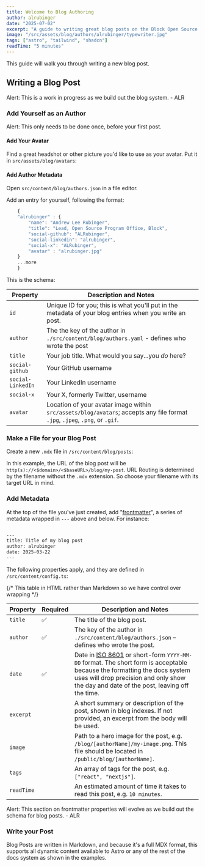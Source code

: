 ```yaml
---
title: Welcome to Blog Authoring
author: alrubinger
date: "2025-07-02"
excerpt: "A guide to writing great blog posts on the Block Open Source documentation platform"
image: "/src/assets/blog/authors/alrubinger/typewriter.jpg"
tags: ["astro", "tailwind", "shadcn"]
readTime: "5 minutes"
---
```


This guide will walk you through writing a new blog post. 

## Writing a Blog Post

Alert: This is a work in progress as we build out the blog system. - ALR

### Add Yourself as an Author

Alert: This only needs to be done once, before your first post.

#### Add Your Avatar

Find a great headshot or other picture you'd like to use as your avatar. Put it in `src/assets/blog/avatars`:

#### Add Author Metadata

Open `src/content/blog/authors.json` in a file editor.

Add an entry for yourself, following the format:

```javascript
    {
    "alrubinger" : {
        "name": "Andrew Lee Rubinger",
        "title": "Lead, Open Source Program Office, Block",
        "social-github": "ALRubinger",
        "social-linkedin": "alrubinger",
        "social-x": "ALRubinger",
        "avatar" : "alrubinger.jpg"
    }
    ...more
    }
```

This is the schema:

| Property  | Description and Notes                                                                                                                                                                                                                                                           
|-----------|-----------------------|
| `id` | Unique ID for you; this is what you'll put in the metadata of your blog entries when you write an post. |
| `author` | The the key of the author in `./src/content/blog/authors.yaml` - defines who wrote the post |
| `title` | Your job title. What would you say...you *do* here? |
| `social-github` | Your GitHub username |
| `social-LinkedIn` | Your LinkedIn username |
| `social-x` | Your X, formerly Twitter, username |
| `avatar` | Location of your avatar image within `src/assets/blog/avatars`; accepts any file format `.jpg`, `.jpeg`, `.png`, or `.gif`. |

### Make a File for your Blog Post

Create a new `.mdx` file in `/src/content/blog/posts`:

In this example, the URL of the blog post will be `http(s)://<$domain>/<$baseURL>/blog/my-post`. 
URL Routing is determined by the filename without the `.mdx` extension. So choose your filename 
with its target URL in mind.

### Add Metadata

At the top of the file you've just created, add 
"[frontmatter](https://docs.astro.build/en/basics/astro-components/)", a series of 
metadata wrapped in `---` above and below. For instance:

```bash theme="terminal" title="/src/blog/my-post.mdx"

---
title: Title of my blog post
author: alrubinger
date: 2025-03-22
---

```

The following properties apply, and they are defined in `/src/content/config.ts`:

{/* This table in HTML rather than Markdown so we have control over wrapping */}
<table>
    <thead>
    <tr>
        <th class="whitespace-nowrap">Property</th>
        <th class="whitespace-nowrap">Required</th>
        <th class="whitespace-nowrap">Description and Notes</th>
    </tr>
    </thead>
    <tbody>
    <tr>
        <td class="whitespace-nowrap"><code>title</code></td>
        <td>✅</td>
        <td>The title of the blog post.</td>
    </tr>
    <tr>
        <td class="whitespace-nowrap"><code>author</code></td>
        <td>✅</td>
        <td>The key of the author in <code>./src/content/blog/authors.json</code> – defines who wrote the post.</td>
    </tr>
    <tr>
        <td class="whitespace-nowrap"><code>date</code></td>
        <td>✅</td>
        <td>Date in <a href="https://www.iso.org/iso-8601-date-and-time-format.html">ISO 8601</a> or short-form <code>YYYY-MM-DD</code> format. The short form is acceptable because the formatting the docs system uses will drop precision and only show the day and date of the post, leaving off the time.</td>
    </tr>
    <tr>
        <td class="whitespace-nowrap"><code>excerpt</code></td>
        <td></td>
        <td>A short summary or description of the post, shown in blog indexes. If not provided, an excerpt from the body will be used.</td>
    </tr>
    <tr>
        <td class="whitespace-nowrap"><code>image</code></td>
        <td></td>
        <td>Path to a hero image for the post, e.g. <code>/blog/[authorName]/my-image.png</code>. This file should be located in <code>/public/blog/[authorName]</code>.</td>
    </tr>
    <tr>
        <td class="whitespace-nowrap"><code>tags</code></td>
        <td></td>
        <td>An array of tags for the post, e.g. <code>["react", "nextjs"]</code>.</td>
    </tr>
    <tr>
        <td class="whitespace-nowrap"><code>readTime</code></td>
        <td></td>
        <td>An estimated amount of time it takes to read this post, e.g. <code>10 minutes</code>.</td>
    </tr>
    </tbody>
</table>


Alert: This section on frontmatter properties will evolve as we build out the schema for blog posts. - ALR

### Write your Post

Blog Posts are written in Markdown, and because it's a full MDX format, this supports all
dynamic content available to Astro or any of the rest of the docs system as shown in the examples.
